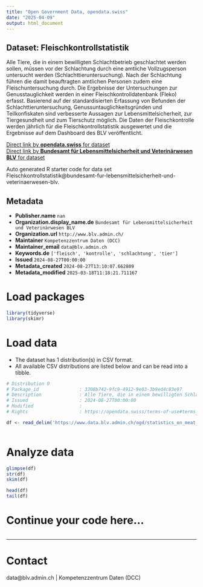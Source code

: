 ```yaml
---
title: "Open Government Data, opendata.swiss"
date: "2025-04-09"
output: html_document
---
```


## Dataset: Fleischkontrollstatistik

Alle Tiere, die in einem bewilligten Schlachtbetrieb geschlachtet werden sollen, müssen vor der Schlachtung durch eine amtliche Vollzugsperson untersucht werden (Schlachttieruntersuchung). Nach der Schlachtung führen die damit beauftragten amtlichen Personen zudem eine Fleischuntersuchung durch.
Die Ergebnisse der Untersuchungen zur Genusstauglichkeit werden in einer Fleischkontrolldatenbank (Fleko) erfasst. Basierend auf der standardisierten Erfassung von Befunden der Schlachttieruntersuchung, Genussuntauglichkeitsgründen und Teilkonfiskaten sind verbesserte Aussagen zur Lebensmittelsicherheit, zur Tiergesundheit und zum Tierschutz möglich.
Die Daten der Fleischkontrolle werden jährlich für die Fleischkontrollstatistik ausgewertet und die Ergebnisse auf dem Dashboard des BLV veröffentlicht.

[Direct link by **opendata.swiss** for dataset](https://opendata.swiss/de/dataset/fleischkontrollstatistik)<br>
[Direct link by **Bundesamt für Lebensmittelsicherheit und Veterinärwesen BLV** for dataset](https://www.blv.admin.ch/blv/de/home/lebensmittel-und-ernaehrung/lebensmittelsicherheit/verantwortlichkeiten/fleischkontrolle.html)

Auto generated R starter code for data set Fleischkontrollstatistik@bundesamt-fur-lebensmittelsicherheit-und-veterinaerwesen-blv.

## Metadata

- **Publisher.name** `nan`
- **Organization.display_name.de** `Bundesamt für Lebensmittelsicherheit und Veterinärwesen BLV`
- **Organization.url** `http://www.blv.admin.ch/`
- **Maintainer** `Kompetenzzentrum Daten (DCC)`
- **Maintainer_email** `data@blv.admin.ch`
- **Keywords.de** `['fleisch', 'kontrolle', 'schlachtung', 'tier']`
- **Issued** `2024-08-27T00:00:00`
- **Metadata_created** `2024-08-27T13:10:07.662809`
- **Metadata_modified** `2025-03-18T11:18:21.711167`


# Load packages

```r

library(tidyverse)
library(skimr)

```

# Load data

-   The dataset has 1 distribution(s) in CSV format.
-   All available CSV distributions are listed below and can be read into a tibble.

```r

# Distribution 0
# Package_id               : 3308b742-9fc9-4912-9e03-3b9ed4c83e97
# Description              : Alle Tiere, die in einem bewilligten Schlachtbetrieb geschlachtet werden sollen, müssen vor der Schlachtung durch eine amtliche Vollzugsperson untersucht werden (Schlachttieruntersuchung). Nach der Schlachtung führen die damit beauftragten amtlichen Personen zudem eine Fleischuntersuchung durch. Die Ergebnisse der Untersuchungen zur Genusstauglichkeit werden in einer Fleischkontrolldatenbank (Fleko) erfasst. Basierend auf der standardisierten Erfassung von Befunden der Schlachttieruntersuchung, Genussuntauglichkeitsgründen und Teilkonfiskaten sind verbesserte Aussagen zur Lebensmittelsicherheit, zur Tiergesundheit und zum Tierschutz möglich. Die Daten der Fleischkontrolle werden jährlich für die Fleischkontrollstatistik ausgewertet und die Ergebnisse auf dem Dashboard des BLV veröffentlicht.
# Issued                   : 2024-08-27T00:00:00
# Modified                 : 
# Rights                   : https://opendata.swiss/terms-of-use#terms_by

df <- read_delim('https://www.data.blv.admin.ch/ogd/statistics_on_meat_inspection/meat-inspection.csv')



```

# Analyze data

```r

glimpse(df)
str(df)
skim(df)

head(df)
tail(df)

```

# Continue your code here...

```r

```

------------------------------------------------------------------------

# Contact

data@blv.admin.ch | Kompetenzzentrum Daten (DCC)
